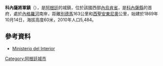 '''科內薩將軍鎮'''（{{lang-es|General Conesa}}），是[[阿根廷|阿根廷]]的城鎮，位於該國西部[[內烏肯省|內烏肯省]]，是[[科內薩縣|科內薩縣]]的首府，處於[[內格羅河_(阿根廷)|內格羅河]]南岸，距離[[別德馬|別德馬]]163公里和[[西聖安東尼奧|西聖安東尼奧]]公里，始建於1869年10月14日，海拔高度60米，2010年人口5,484。

==參考資料==
*[http://www.mininterior.gov.ar/ Ministerio del Interior] {{Wayback|url=http://www.mininterior.gov.ar/ |date=20140610230411 }} {{es icon}}</ref>

{{coord|40|06|S|64|25|W|region:AR_type:city_source:kolossus-nlwiki|display=title}}

{{Argentina-geo-stub}}
[[Category:阿根廷城市|Category:阿根廷城市]]